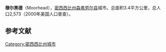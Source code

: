 {{Infobox settlement
|official_name            = 穆尔黑德<br>Moorhead
|settlement_type          = 城市
|nickname                 =
|motto                    =

<!-- Images -->
|image_skyline            = Welcome_to_Moorhead.jpg
|imagesize                =
|image_caption            = 入口标志
|image_flag               =
|image_seal               =

<!-- Maps -->
|image_map = Sunflower_County_Mississippi_Incorporated_and_Unincorporated_areas_Moorhead_Highlighted.svg
|mapsize                  = 250px
|map_caption              = 所在位置
|image_map1               =
|mapsize1                 =
|map_caption1             =

<!-- Location -->
|subdivision_type         = 国家
|subdivision_name         = 美国
|subdivision_type1        = 州
|subdivision_name1        = [[密西西比州|密西西比州]]
|subdivision_type2        = 县
|subdivision_name2        = [[森弗劳尔县|森弗劳尔县]]
<!-- Area -->
|unit_pref  =  Imperial
|area_footnotes           =
|area_magnitude           =
|area_total_km2           = 3.4
|area_land_km2            = 3.4
|area_water_km2           = 0.0
|area_total_sq_mi         = 1.3
|area_land_sq_mi          = 1.3
|area_water_sq_mi         = 0.0

<!-- Population -->
|population_as_of         = 2000年
|population_footnotes     =
|population_total         = 2573
|population_density_km2   = 767.9
|population_density_sq_mi = 1988.9

<!-- General information -->
|timezone                 = [[北美中部时区|北美中部时区(CST)]]
|utc_offset               = -6
|timezone_DST             = CDT
|utc_offset_DST           = -5
|elevation_footnotes      =
|elevation_m              = 35
|elevation_ft             = 115
|latd = 33 |latm = 26 |lats = 57 |latNS = N
|longd = 90 |longm = 30 |longs = 17 |longEW = W
| coordinates_type = region:US_type:city
| coordinates_display = inline,title

<!-- Area/postal codes & others -->
|postal_code_type         = 邮编
|postal_code              = 38761
|area_code                = 662
|blank_name               = [[联邦信息处理标准|FIPS编码]]
|blank_info               = 28-48760
|blank1_name              = [[地名信息系统|GNIS]]标志ID
|blank1_info              = 0673795
|website                  =
|footnotes                =
}}'''穆尔黑德'''（Moorhead），[[密西西比州|密西西比州]][[森弗劳尔县|森弗劳尔县]]城市。总面积3.4平方公里，总人口2,573（2000年美国人口普查）。

==参考文献==
{{reflist}}

[[Category:密西西比州城市|Category:密西西比州城市]]
